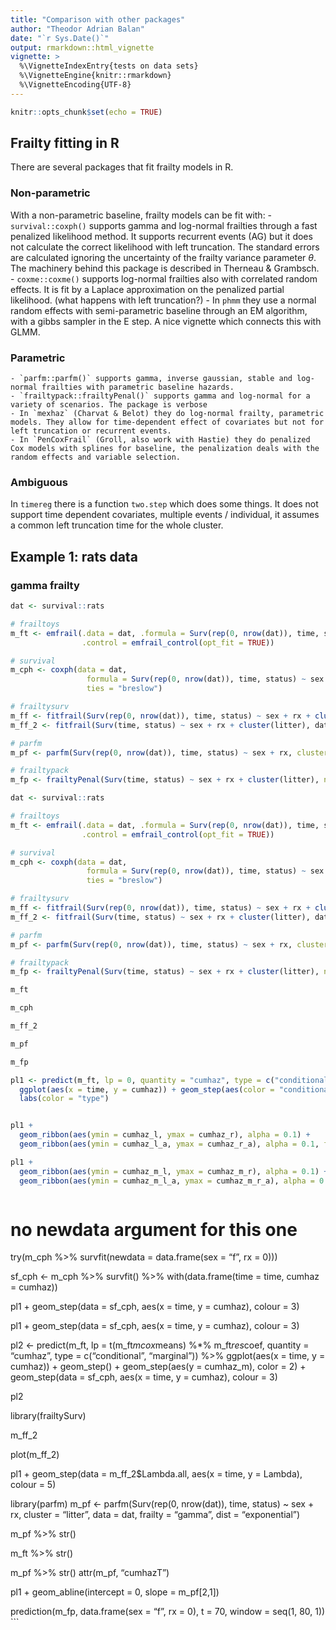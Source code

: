```yaml
---
title: "Comparison with other packages"
author: "Theodor Adrian Balan"
date: "`r Sys.Date()`"
output: rmarkdown::html_vignette
vignette: >
  %\VignetteIndexEntry{tests on data sets}
  %\VignetteEngine{knitr::rmarkdown}
  %\VignetteEncoding{UTF-8}
---
```


```r
knitr::opts_chunk$set(echo = TRUE)
```

## Frailty fitting in R
There are several packages that fit frailty models in R. 

### Non-parametric
With a non-parametric baseline, frailty models can be fit with:
    - `survival::coxph()` supports gamma and log-normal frailties through a fast penalized likelihood method. It supports recurrent events (AG) but it does not calculate the correct likelihood with left truncation. The standard errors are calculated ignoring the uncertainty of the frailty variance parameter $\theta$. The machinery behind this package is described in Therneau & Grambsch.
    - `coxme::coxme()` supports log-normal frailties also with correlated random effects. It is fit by a Laplace approximation on the penalized partial likelihood. (what happens with left truncation?)
    - In `phmm` they use a normal random effects with semi-parametric baseline through an EM algorithm, with a gibbs sampler in the E step. A nice vignette which connects this with GLMM. 
    
### Parametric
    - `parfm::parfm()` supports gamma, inverse gaussian, stable and log-normal frailties with parametric baseline hazards. 
    - `frailtypack::frailtyPenal()` supports gamma and log-normal for a variety of scenarios. The package is verbose 
    - In `mexhaz` (Charvat & Belot) they do log-normal frailty, parametric models. They allow for time-dependent effect of covariates but not for left truncation or recurrent events.
    - In `PenCoxFrail` (Groll, also work with Hastie) they do penalized Cox models with splines for baseline, the penalization deals with the random effects and variable selection.

### Ambiguous
In `timereg` there is a function `two.step` which does some things. It does not support time dependent covariates, multiple events / individual, it assumes a common left truncation time for the whole cluster. 




## Example 1: rats data

### gamma frailty
```r
dat <- survival::rats

# frailtoys
m_ft <- emfrail(.data = dat, .formula = Surv(rep(0, nrow(dat)), time, status) ~ sex + rx + cluster(litter),
                .control = emfrail_control(opt_fit = TRUE))

# survival
m_cph <- coxph(data = dat, 
                 formula = Surv(rep(0, nrow(dat)), time, status) ~ sex + rx + frailty(litter),
                 ties = "breslow")

# frailtysurv
m_ff <- fitfrail(Surv(rep(0, nrow(dat)), time, status) ~ sex + rx + cluster(litter), dat,  frailty = "gamma")
m_ff_2 <- fitfrail(Surv(time, status) ~ sex + rx + cluster(litter), dat,  frailty = "gamma", se = TRUE)

# parfm
m_pf <- parfm(Surv(rep(0, nrow(dat)), time, status) ~ sex + rx, cluster = "litter", data = dat, frailty = "gamma", dist = "exponential")

# frailtypack
m_fp <- frailtyPenal(Surv(time, status) ~ sex + rx + cluster(litter), n.knots=12, kappa=10000, data = dat)
```


```r
dat <- survival::rats

# frailtoys
m_ft <- emfrail(.data = dat, .formula = Surv(rep(0, nrow(dat)), time, status) ~ sex + rx + cluster(litter),
                .control = emfrail_control(opt_fit = TRUE))

# survival
m_cph <- coxph(data = dat, 
                 formula = Surv(rep(0, nrow(dat)), time, status) ~ sex + rx + frailty(litter),
                 ties = "breslow")

# frailtysurv
m_ff <- fitfrail(Surv(rep(0, nrow(dat)), time, status) ~ sex + rx + cluster(litter), dat,  frailty = "gamma")
m_ff_2 <- fitfrail(Surv(time, status) ~ sex + rx + cluster(litter), dat,  frailty = "gamma", se = TRUE)

# parfm
m_pf <- parfm(Surv(rep(0, nrow(dat)), time, status) ~ sex + rx, cluster = "litter", data = dat, frailty = "gamma", dist = "exponential")

# frailtypack
m_fp <- frailtyPenal(Surv(time, status) ~ sex + rx + cluster(litter), n.knots=12, kappa=10000, data = dat)
```

```r
m_ft

m_cph

m_ff_2

m_pf

m_fp
```


```r
pl1 <- predict(m_ft, lp = 0, quantity = "cumhaz", type = c("conditional", "marginal")) %>% 
  ggplot(aes(x = time, y = cumhaz)) + geom_step(aes(color = "conditional")) + geom_step(aes(y = cumhaz_m, color = "marginal")) +
  labs(color = "type") 


pl1 +
  geom_ribbon(aes(ymin = cumhaz_l, ymax = cumhaz_r), alpha = 0.1) +
  geom_ribbon(aes(ymin = cumhaz_l_a, ymax = cumhaz_r_a), alpha = 0.1, fill = "pink")

pl1 +
  geom_ribbon(aes(ymin = cumhaz_m_l, ymax = cumhaz_m_r), alpha = 0.1) +
  geom_ribbon(aes(ymin = cumhaz_m_l_a, ymax = cumhaz_m_r_a), alpha = 0.1, fill = "pink")



```


# no newdata argument for this one
try(m_cph %>% survfit(newdata = data.frame(sex = "f", rx = 0)))

sf_cph <- m_cph %>% 
  survfit() %>% 
  with(data.frame(time = time, cumhaz = cumhaz))

pl1 + geom_step(data = sf_cph, aes(x = time, y = cumhaz), colour = 3)

pl1 + geom_step(data = sf_cph, aes(x = time, y = cumhaz), colour = 3)


pl2 <- predict(m_ft, lp = t(m_ft$mcox$means) %*% m_ft$res$coef, quantity = "cumhaz", type = c("conditional", "marginal")) %>% 
  ggplot(aes(x = time, y = cumhaz)) + 
  geom_step() + 
  geom_step(aes(y = cumhaz_m), color = 2) +
  geom_step(data = sf_cph, aes(x = time, y = cumhaz), colour = 3)

pl2



library(frailtySurv)


m_ff_2

plot(m_ff_2)

pl1 + geom_step(data = m_ff_2$Lambda.all, aes(x = time, y = Lambda), colour = 5)


library(parfm)
m_pf <- parfm(Surv(rep(0, nrow(dat)), time, status) ~ sex + rx, cluster = "litter", data = dat, frailty = "gamma", dist = "exponential")

m_pf %>% str()

m_ft %>% str()

m_pf %>% str()
attr(m_pf, "cumhazT")

pl1 + geom_abline(intercept = 0, slope = m_pf[2,1])


prediction(m_fp, data.frame(sex = "f", rx = 0), t = 70, window = seq(1, 80, 1))
```

